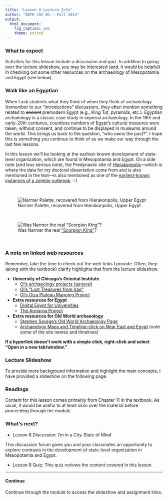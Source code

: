 ```yaml
---
title: "Lesson 8 Lecture Info"
author: "ANTH 102-W1---Fall 2014"
output:
  html_document:
    fig_caption: yes
    theme: united
---
```


### What to expect
Activities for this lesson include a discussion and quiz. In addition to going over the lecture slideshow, you may be interested (and, it would be helpful) in checking out some other resources on the archaeology of Mesopotamia and Egypt (see below).


### Walk like an Egyptian
When I ask students what they think of when they think of archaeology (remember to our "Introductions" discussion), they often mention something related to ~~ancient~~ premodern Egypt (e.g., King Tut, pyramids, etc.). Egyptian archaeology is a classic case study in imperial archaeology. In the 19th and early-20th centuries, countless numbers of Egypt's cultural treasures were taken, without consent, and continue to be displayed in museums around the world. This brings us back to the question, "who owns the past?". I hope this is something you continue to think of as we make our way through the last few lessons.

In this lesson we'll be looking at the earliest-known development of state-level organization, which are found in Mesopotamia and Egypt. On a side note (and less serious note), the Predynastic site of [Hierakonpolis](http://www.hierakonpolis-online.org/)---which is where the data for my doctoral dissertation come from and is also mentioned in the text---is also mentioned as one of the [earliest-known instances of a zombie outbreak](http://archive.archaeology.org/online/features/hierakonpolis/zombies.html).  :-)


<br>

![Narmer Palette, recovered from Hierakonpolis, Upper Egypt](../assets/narmer_palette.png)

<br>

![Was Narmer the real ["Scorpion King"](http://en.wikipedia.org/wiki/King_Scorpion)?](../assets/rock_scorpion.jpg)

<br>

### A note on linked web resources
Remember, take the time to check out the web-links I provide. Often, they (along with the textbook) clarify highlights that from the lecture slideshow.

- __University of Chicago's Oriental Institute__
    + [OI's archaeology projects (general)](http://oi.uchicago.edu/research/projects/oriental-institute-archaeology-projects)
    + [OI's "Lost Treasures from Iraq"](http://oi-archive.uchicago.edu/OI/IRAQ/iraq.html)
    + [OI's Giza Plateau Mapping Project](http://oi.uchicago.edu/research/projects/giza-plateau-mapping-project-gpmp-0)
 
 
- __Extra resources for Egypt__
    + [Digital Egypt for Universities](http://www.ucl.ac.uk/museums-static/digitalegypt//)
    + [The Armarna Project](http://www.amarnaproject.com/)
 
- __Extra resources for Old World archaeology__
    + [Stephen Savage's Old World Archaeology Page](http://gaialab.asu.edu/Jordan/)
    + [Archaeology Maps and Timeline-click on Near East and Egypt](http://www.utexas.edu/courses/denbow/worldmap/archworld.htm) (note some of the site names and timelines)

__If a hyperlink doesn't work with a simple click, right-click and select "Open in a new tab/window."__

### Lecture Slideshow
To provide more background information and highlight the main concepts, I have provided a slideshow on the following page.

### Readings
Content for this lesson comes primarily from Chapter 11 in the textbook. As usual, it would be useful to at least skim over the material before proceeding through the module.

### What's next?
- Lesson 8 Discussion:  I'm in a City-State of Mind

This discussion forum gives you and your classmates an opportunity to explore contrasts in the development of state-level organization in Mesopotamia and Egypt.

- Lesson 8 Quiz:  This quiz reviews the content covered in this lesson.

---------

#### Continue
Continue through the module to access the slideshow and assignment links.
